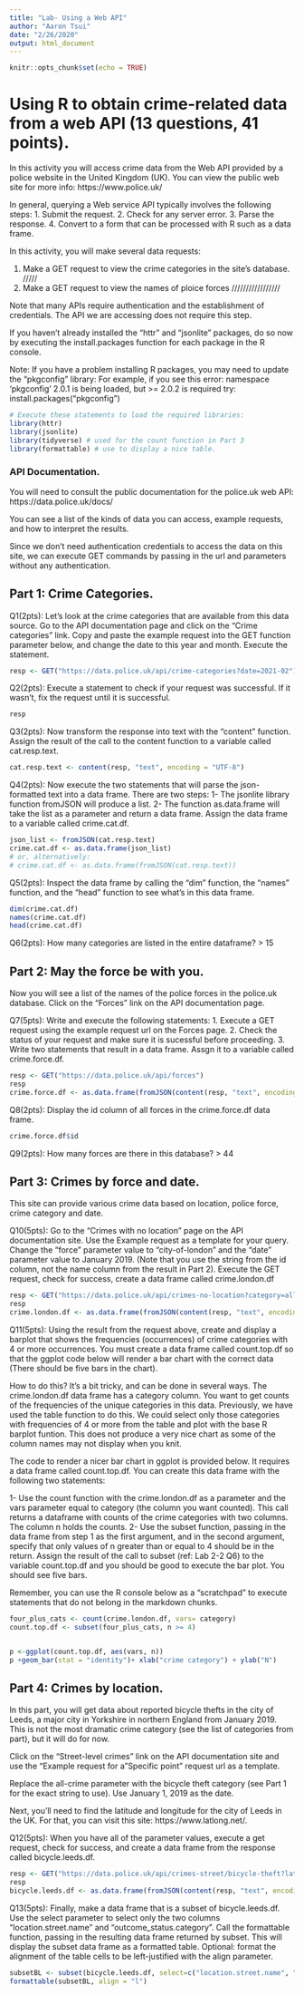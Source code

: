 ---
title: "Lab- Using a Web API"
author: "Aaron Tsui"
date: "2/26/2020"
output: html_document
---

```{r setup, include=FALSE}
knitr::opts_chunk$set(echo = TRUE)
```

# Using R to obtain crime-related data from a web API (13 questions, 41 points).

In this activity you will access crime data from the Web API provided by a police website in the United Kingdom (UK). You can view the public web site for more info: https://www.police.uk/

In general, querying a Web service API typically involves the following steps:
1. Submit the request.
2. Check for any server error.
3. Parse the response.
4. Convert to a form that can be processed with R such as a data frame.

In this activity, you will make several data requests:

1. Make a GET request to view the crime categories in the site's database.
/////
2. Make a GET request to view the names of ploice forces
/////////////////

Note that many APIs require authentication and the establishment of credentials. The API we are accessing does not require this step.

If you haven't already installed the "httr" and "jsonlite" packages, do so now by executing the install.packages function for each package in the R console.

Note: If you have a problem installing R packages, you may need to update the "pkgconfig" library:
For example, if you see this error:
namespace ‘pkgconfig’ 2.0.1 is being loaded, but >= 2.0.2 is required
try:
install.packages("pkgconfig")


```{r include=FALSE}
# Execute these statements to load the required libraries:
library(httr)
library(jsonlite)
library(tidyverse) # used for the count function in Part 3
library(formattable) # use to display a nice table.
```

### API Documentation.

You will need to consult the public documentation for the police.uk web API: https://data.police.uk/docs/

You can see a list of the kinds of data you can access, example requests, and how to interpret the results.

Since we don't need authentication credentials to access the data on this site, we can execute GET commands by passing in the url and parameters without any authentication.

## Part 1: Crime Categories.

Q1(2pts): Let's look at the crime categories that are available from this data source. Go to the API documentation page and click on the "Crime categories" link. Copy and paste the example request into the GET function parameter below, and change the date to this year and month. Execute the statement.

```{r}
resp <- GET("https://data.police.uk/api/crime-categories?date=2021-02")
```

Q2(2pts): Execute a statement to check if your request was successful. If it wasn't, fix the request until it is successful.

```{r}
resp
```

Q3(2pts): Now transform the response into text with the "content" function. Assign the result of the call to the content function to a variable called cat.resp.text. 

```{r}
cat.resp.text <- content(resp, "text", encoding = "UTF-8")
```


Q4(2pts): Now execute the two statements that will parse the json-formatted text into a data frame. There are two steps:
1- The jsonlite library function fromJSON will produce a list.
2- The function as.data.frame will take the list as a parameter and return a data frame. Assign the data frame to a variable called crime.cat.df.

```{r}
json_list <- fromJSON(cat.resp.text)
crime.cat.df <- as.data.frame(json_list)
# or, alternatively:
# crime.cat.df <- as.data.frame(fromJSON(cat.resp.text))
```

Q5(2pts): Inspect the data frame by calling the "dim" function, the "names" function, and the "head" function to see what's in this data frame.
```{r}
dim(crime.cat.df)
names(crime.cat.df)
head(crime.cat.df)
```

Q6(2pts): How many categories are listed in the entire dataframe? 
> 15

## Part 2: May the force be with you.

Now you will see a list of the names of the police forces in the police.uk database.
Click on the "Forces" link on the API documentation page.

Q7(5pts): Write and execute the following statements:
1. Execute a GET request using the example request url on the Forces page.
2. Check the status of your request and make sure it is sucessful before proceeding.
3. Write two statements that result in a data frame. Assgn it to a variable called crime.force.df.

```{r}
resp <- GET("https://data.police.uk/api/forces")
resp
crime.force.df <- as.data.frame(fromJSON(content(resp, "text", encoding = "UTF-8")))
```

Q8(2pts): Display the id column of all forces in the crime.force.df data frame.

```{r}
crime.force.df$id

```

Q9(2pts): How many forces are there in this database?
> 44

## Part 3: Crimes by force and date.

This site can provide various crime data based on location, police force, crime category and date.

Q10(5pts): Go to the "Crimes with no location" page on the API documentation site. Use the Example request as a template for your query. Change the "force" parameter value to "city-of-london" and the "date" parameter value to January 2019. (Note that you use the string from the id column, not the name column from the result in Part 2). Execute the GET request, check for success, create a data frame called crime.london.df

```{r}
resp <- GET("https://data.police.uk/api/crimes-no-location?category=all-crime&force=city-of-london&date=2019-01")
resp
crime.london.df <- as.data.frame(fromJSON(content(resp, "text", encoding = "UTF-8")))
```

Q11(5pts): Using the result from the request above, create and display a barplot that shows the frequencies (occurrences) of crime categories with 4 or more occurrences. You must create a data frame called count.top.df so that the ggplot code below will render a bar chart with the correct data (There should be five bars in the chart).

How to do this? It's a bit tricky, and can be done in several ways. 
The crime.london.df data frame has a category column. You want to get counts of the frequencies of the unique categories in this data. Previously, we have used the table function to do this. We could select only those categories with frequencies of 4 or more from the table and plot with the base R barplot funtion. This does not produce a very nice chart as some of the column names may not display when you knit.

The code to render a nicer bar chart in ggplot is provided below. It requires a data frame called count.top.df. You can create this data frame with the following two statements:

1- Use the count function with the crime.london.df as a parameter and the vars parameter equal to category (the column you want counted). This call returns a dataframe with counts of the crime categories with two columns. The column n holds the counts.
2- Use the subset function, passing in the data frame from step 1 as the first argument, and in the second argument, specify that only values of n greater than or equal to 4 should be in the return. Assign the result of the call to subset (ref: Lab 2-2 Q6) to the variable count.top.df and you should be good to execute the bar plot. You should see five bars.

Remember, you can use the R console below as a "scratchpad" to execute statements that do not belong in the markdown chunks. 

```{r}
four_plus_cats <- count(crime.london.df, vars= category)
count.top.df <- subset(four_plus_cats, n >= 4)


p <-ggplot(count.top.df, aes(vars, n))
p +geom_bar(stat = "identity")+ xlab("crime category") + ylab("N") 
```

## Part 4: Crimes by location.

In this part, you will get data about reported bicycle thefts in the city of Leeds, a major city in Yorkshire in northern England from January 2019. This is not the most dramatic crime category (see the list of categories from part), but it will do for now.

Click on the "Street-level crimes" link on the API documentation site and use the "Example request for a "Specific point" request url as a template.

Replace the all-crime parameter with the bicycle theft category (see Part 1 for the exact string to use). Use January 1, 2019 as the date.

Next, you'll need to find the latitude and longitude for the city of Leeds in the UK. For that, you can visit this site:  https://www.latlong.net/.

Q12(5pts): When you have all of the parameter values, execute a get request, check for success, and create a data frame from the response called bicycle.leeds.df.

```{r}
resp <- GET("https://data.police.uk/api/crimes-street/bicycle-theft?lat=53.800755&lng=-1.549077&date=2019-01")
resp
bicycle.leeds.df <- as.data.frame(fromJSON(content(resp, "text", encoding = "UTF-8"), flatten = TRUE))
```

Q13(5pts): Finally, make a data frame that is a subset of bicycle.leeds.df. Use the select parameter to select only the two columns "location.street.name" and "outcome_status.category". Call the formattable function, passing in the resulting data frame returned by subset. This will display the subset data frame as a formatted table. 
Optional: format the alignment of the table cells to be left-justified with the align parameter.

```{r}
subsetBL <- subset(bicycle.leeds.df, select=c("location.street.name", "outcome_status.category"))
formattable(subsetBL, align = "l")


```

